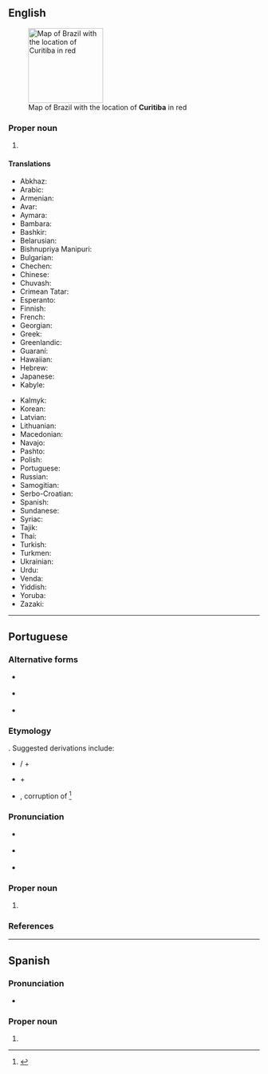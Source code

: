 ==English==
{{wikipedia}}
[[Image:Curitiba in Brazil.png|150px|right|thumb|Map of Brazil with the location of '''Curitiba''' in red]]

===Proper noun===
{{en-proper noun}}

# {{place:Brazil/state capital|en|state=Paraná}}

====Translations====
{{trans-top|State capital of Paraná}}
* Abkhaz: {{t|ab|Цуритиба}}
* Arabic: {{t|ar|كوريتيبا}}
* Armenian: {{t|hy|Կուրիտիբա}}
* Avar: {{t|av|Куритиба|sc=Cyrl}}
* Aymara: {{t|ay|Kuritiwa}}
* Bambara: {{t|bm|Kuritiba}}
* Bashkir: {{t|ba|Куритиба|sc=Cyrl}}
* Belarusian: {{t|be|Курыціба|sc=Cyrl}}
* Bishnupriya Manipuri: {{t|bpy|কুরিটিবা|sc=Beng}}
* Bulgarian: {{t|bg|Куритиба|sc=Cyrl}}
* Chechen: {{t|ce|Куритиба|sc=Cyrl}}
* Chinese: {{t|zh|庫里奇巴|tr=Kùlǐtíbā|sc=Hani}}
* Chuvash: {{t|cv|Куритиба|sc=Cyrl}}
* Crimean Tatar: {{t|crh|Kuritiba}}
* Esperanto: {{t|eo|Kuritibo}}
* Finnish: {{t|fi|Curitiba}}
* French: {{t|fr|Curitiba}}
* Georgian: {{t|ka|კურიტიბა|sc=Geor}}
* Greek: {{t|el|Κουριτίμπα}}
* Greenlandic: {{t|kl|Kuritiba}}
* Guaraní: {{t|gn|Kury'ityba}}
* Hawaiian: {{t|haw|Kuritiba}}
* Hebrew: {{t|he|קוריטיבה|sc=Hebr}}
* Japanese: {{t|ja|クリチバ|tr=Kurichiba|sc=Jpan}}
* Kabyle: {{t|kab|Kuriṭiba}}
{{trans-mid}}
* Kalmyk: {{t|xal|Куритиба|sc=Cyrl}}
* Korean: {{t|ko|쿠리치바|tr=Kurichiba|sc=Kore}}
* Latvian: {{t|lv|Kuritiba}}
* Lithuanian: {{t|lt|Kuritiba}}
* Macedonian: {{t|mk|Куритиба|sc=Cyrl}}
* Navajo: {{t|nv|Koritiba|sc=nv-Latn}}
* Pashto: {{t|ps|كوريتيبا|sc=ps-Arab}}
* Polish: {{t+|pl|Kurytyba}}
* Portuguese: {{t+|pt|Curitiba}}
* Russian: {{t|ru|Куритиба}}
* Samogitian: {{t|sgs|Kuritiba}}
* Serbo-Croatian: {{t|sh|Куритиба}}
* Spanish: {{t+|es|Curitiba}}
* Sundanese: {{t|su|Kuritiba}}
* Syriac: {{t|syc|ܩܘܪܝܛܝܒܐ|sc=Syrc}}
* Tajik: {{t|tg|Куритиба|sc=Cyrl}}
* Thai: {{t|th|กูรีตีบา}}
* Turkish: {{t|tr|Curitiba}}
* Turkmen: {{t|tk|Kurytyba}}
* Ukrainian: {{t|uk|Куритиба|sc=Cyrl}}
* Urdu: {{t|ur|كوريتيبا|sc=ur-Arab}}
* Venda: {{t|ve|Kuritiba}}
* Yiddish: {{t|yi|קוריטיבאַ|sc=Hebr}}
* Yoruba: {{t|yo|Kurytyba}}
* Zazaki: {{t|zza|Kuritiba}}
{{trans-bottom}}

----

==Portuguese==

===Alternative forms===
* {{l|pt|Coritiba}} {{qualifier|archaic}}
* {{l|pt|Curityba}} {{qualifier|obsolete}}
* {{l|pt|Corityba}} {{qualifier|obsolete}}

===Etymology===
{{unk|title=Uncertain|lang=pt}}. Suggested derivations include:
* {{etyl|tpw|pt}} {{m|tpw|curé}} / {{m|tpw|coré||pig}} + {{m|tpw|tyba||abundance}}
* {{etyl|tpw|pt}} {{m|tpw|curi||Paraná pine}} + {{m|tpw|tyba||abundance}}
* {{etyl|gn|pt}} {{m|gn|Kuri'yty}}, corruption of {{m|gn|Kuri'yndy||grove of Paraná pines}}<ref>{{R:Municípios paranaenses}}</ref>

===Pronunciation===
* {{a|Brazil}} {{IPA|/kuɾiˈt͡ʃibɐ/|lang=pt}}
* {{a|Portugal}} {{IPA|/kuɾiˈtibɐ/|lang=pt}}
* {{rhymes|iba|lang=pt}}

===Proper noun===
{{pt-proper noun|f}}

# {{place|pt|city/state capital|s/en:Paraná|c/Brazil|t1=Curitiba}}

===References===
<references />

----

==Spanish==
{{wikipedia|lang=es}}

===Pronunciation===
* {{es-IPA}}

===Proper noun===
{{es-proper noun|f}}

# {{place:Brazil/state capital|es|Curitiba|state=Paraná}}